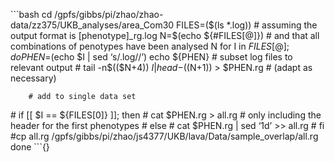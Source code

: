 


```bash
cd /gpfs/gibbs/pi/zhao/zhao-data/zz375/UKB_analyses/area_Com30
FILES=($(ls *.log))               # assuming the output format is [phenotype]_rg.log
N=$(echo ${#FILES[@]})                  # and that all combinations of penotypes have been analysed
N
for I in ${FILES[@]}; do
        PHEN=$(echo $I | sed 's/\.log//')
        echo ${PHEN}
        # subset log files to relevant output
  #      tail -n$(($N+4)) $I | head -$((N+1)) > $PHEN.rg         # (adapt as necessary)

        # add to single data set
   #     if [[ $I == ${FILES[0]} ]]; then
   #             cat $PHEN.rg > all.rg           # only including the header for the first phenotypes
    #    else
    #            cat $PHEN.rg | sed '1d' >> all.rg
    #    fi
#cp all.rg /gpfs/gibbs/pi/zhao/js4377/UKB/lava/Data/sample_overlap/all.rg
done
```{}